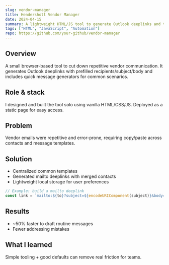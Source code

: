 ```yaml
---
slug: vendor-manager
title: Hendershott Vendor Manager
date: 2024-04-15
summary: A lightweight HTML/JS tool to generate Outlook deeplinks and templated vendor messages, reducing repetitive emails.
tags: ["HTML", "JavaScript", "Automation"]
repo: https://github.com/your-github/vendor-manager
---
```


## Overview
A small browser-based tool to cut down repetitive vendor communication. It generates Outlook deeplinks with prefilled recipients/subject/body and includes quick message generators for common scenarios.

## Role & stack
I designed and built the tool solo using vanilla HTML/CSS/JS. Deployed as a static page for easy access.

## Problem
Vendor emails were repetitive and error-prone, requiring copy/paste across contacts and message templates.

## Solution
- Centralized common templates
- Generated mailto deeplinks with merged contacts
- Lightweight local storage for user preferences

```js
// Example: build a mailto deeplink
const link = `mailto:${to}?subject=${encodeURIComponent(subject)}&body=${encodeURIComponent(body)}`
```

## Results
- ~50% faster to draft routine messages
- Fewer addressing mistakes

## What I learned
Simple tooling + good defaults can remove real friction for teams.
